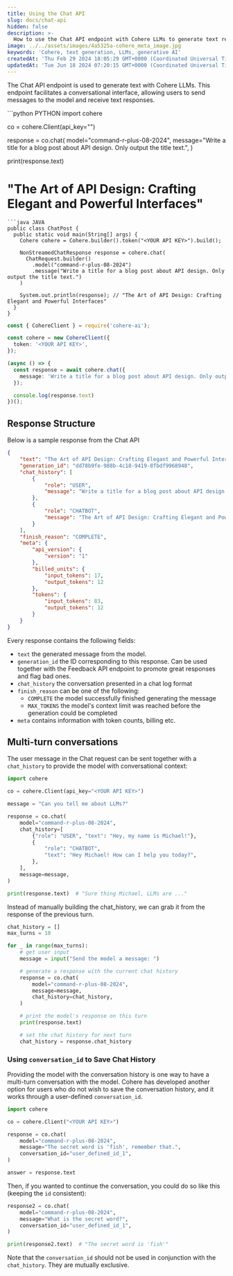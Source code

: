 ```yaml
---
title: Using the Chat API
slug: docs/chat-api
hidden: false
description: >-
  How to use the Chat API endpoint with Cohere LLMs to generate text responses in a conversational interface.
image: ../../assets/images/4a5325a-cohere_meta_image.jpg
keywords: 'Cohere, text generation, LLMs, generative AI'
createdAt: 'Thu Feb 29 2024 18:05:29 GMT+0000 (Coordinated Universal Time)'
updatedAt: 'Tue Jun 18 2024 07:20:15 GMT+0000 (Coordinated Universal Time)'
---
```

The Chat API endpoint is used to generate text with Cohere LLMs. This endpoint facilitates a conversational interface, allowing users to send messages to the model and receive text responses.

<CodeBlocks>
```python PYTHON
import cohere

co = cohere.Client(api_key="<YOUR API KEY>")

response = co.chat(
    model="command-r-plus-08-2024",
    message="Write a title for a blog post about API design. Only output the title text.",
)

print(response.text)
# "The Art of API Design: Crafting Elegant and Powerful Interfaces"
```
```java JAVA
public class ChatPost {
  public static void main(String[] args) {
    Cohere cohere = Cohere.builder().token("<YOUR API KEY>").build();

    NonStreamedChatResponse response = cohere.chat(
      ChatRequest.builder()
      	.model("command-r-plus-08-2024")
      	.message("Write a title for a blog post about API design. Only output the title text.")
    )

    System.out.println(response); // "The Art of API Design: Crafting Elegant and Powerful Interfaces"
  }
}
```
```typescript TYPESCRIPT
const { CohereClient } = require('cohere-ai');

const cohere = new CohereClient({
  token: '<YOUR API KEY>',
});

(async () => {
  const response = await cohere.chat({
    message: 'Write a title for a blog post about API design. Only output the title text.',
  });

  console.log(response.text)
})();
```
</CodeBlocks>

## Response Structure

Below is a sample response from the Chat API

```json JSON
{
    "text": "The Art of API Design: Crafting Elegant and Powerful Interfaces",
    "generation_id": "dd78b9fe-988b-4c18-9419-8fbdf9968948",
    "chat_history": [
        {
            "role": "USER",
            "message": "Write a title for a blog post about API design. Only output the title text."
        },
        {
            "role": "CHATBOT",
            "message": "The Art of API Design: Crafting Elegant and Powerful Interfaces"
        }
    ],
    "finish_reason": "COMPLETE",
    "meta": {
        "api_version": {
            "version": "1"
        },
        "billed_units": {
            "input_tokens": 17,
            "output_tokens": 12
        },
        "tokens": {
            "input_tokens": 83,
            "output_tokens": 12
        }
    }
}
```

Every response contains the following fields:

- `text` the generated message from the model.
- `generation_id` the ID corresponding to this response. Can be used together with the Feedback API endpoint to promote great responses and flag bad ones.
- `chat_history` the conversation presented in a chat log format
- `finish_reason` can be one of the following:
  - `COMPLETE` the model successfully finished generating the message
  - `MAX_TOKENS` the model's context limit was reached before the generation could be completed
- `meta` contains information with token counts, billing etc.

## Multi-turn conversations

The user message in the Chat request can be sent together with a `chat_history` to provide the model with conversational context:

```python PYTHON
import cohere

co = cohere.Client(api_key="<YOUR API KEY>")

message = "Can you tell me about LLMs?"

response = co.chat(
    model="command-r-plus-08-2024",
    chat_history=[
        {"role": "USER", "text": "Hey, my name is Michael!"},
        {
            "role": "CHATBOT",
            "text": "Hey Michael! How can I help you today?",
        },
    ],
    message=message,
)

print(response.text)  # "Sure thing Michael, LLMs are ..."
```

Instead of manually building the chat_history, we can grab it from the response of the previous turn.

```python PYTHON
chat_history = []
max_turns = 10

for _ in range(max_turns):
    # get user input
    message = input("Send the model a message: ")

    # generate a response with the current chat history
    response = co.chat(
        model="command-r-plus-08-2024",
        message=message,
        chat_history=chat_history,
    )

    # print the model's response on this turn
    print(response.text)

    # set the chat history for next turn
    chat_history = response.chat_history
```

### Using `conversation_id` to Save Chat History

Providing the model with the conversation history is one way to have a multi-turn conversation with the model. Cohere has developed another option for users who do not wish to save the conversation history, and it works through a user-defined `conversation_id`. 

```python PYTHON
import cohere

co = cohere.Client("<YOUR API KEY>")

response = co.chat(
    model="command-r-plus-08-2024",
    message="The secret word is 'fish', remember that.",
    conversation_id="user_defined_id_1",
)

answer = response.text
```

Then, if you wanted to continue the conversation, you could do so like this (keeping the `id` consistent):

```python PYTHON
response2 = co.chat(
    model="command-r-plus-08-2024",
    message="What is the secret word?",
    conversation_id="user_defined_id_1",
)

print(response2.text)  # "The secret word is 'fish'"
```

Note that the `conversation_id` should not be used in conjunction with the `chat_history`. They are mutually exclusive.


